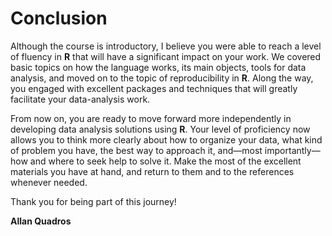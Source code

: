 # Conclusion {-}

Although the course is introductory, I believe you were able to reach a level of fluency in **R** that will have a significant impact on your work. We covered basic topics on how the language works, its main objects, tools for data analysis, and moved on to the topic of reproducibility in **R**. Along the way, you engaged with excellent packages and techniques that will greatly facilitate your data-analysis work.

From now on, you are ready to move forward more independently in developing data analysis solutions using **R**. Your level of proficiency now allows you to think more clearly about how to organize your data, what kind of problem you have, the best way to approach it, and—most importantly—how and where to seek help to solve it. Make the most of the excellent materials you have at hand, and return to them and to the references whenever needed.

Thank you for being part of this journey!

__Allan Quadros__
